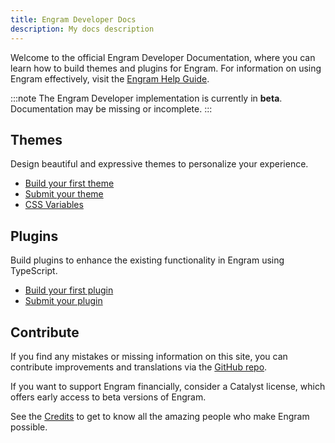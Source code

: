```yaml
---
title: Engram Developer Docs
description: My docs description
---
```


Welcome to the official Engram Developer Documentation, where you can learn how to build themes and plugins for Engram. For information on using Engram effectively, visit the [Engram Help Guide](https://help.engramapp.com).

:::note
The Engram Developer implementation is currently in **beta**. Documentation may be missing or incomplete.
:::

Themes
---
Design beautiful and expressive themes to personalize your experience.

- [Build your first theme](/themes/build-a-theme)
- [Submit your theme](/themes/submit-your-theme)
- [CSS Variables](/reference/css)


Plugins
---
Build plugins to enhance the existing functionality in Engram using TypeScript.

- [Build your first plugin](/)
- [Submit your plugin](/)


Contribute
---
If you find any mistakes or missing information on this site, you can contribute improvements and translations via the [GitHub repo](https://github.com/engramapp).

If you want to support Engram financially, consider a Catalyst license, which offers early access to beta versions of Engram.

See the [Credits](https://help.engramapp.com/engram/credits) to get to know all the amazing people who make Engram possible.